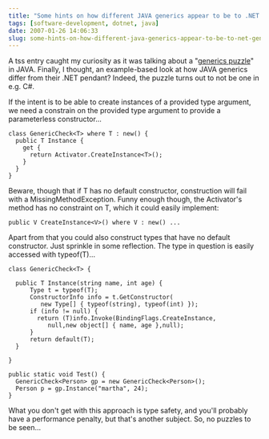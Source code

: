 ```yaml
---
title: "Some hints on how different JAVA generics appear to be to .NET generics"
tags: [software-development, dotnet, java]
date: 2007-01-26 14:06:33
slug: some-hints-on-how-different-java-generics-appear-to-be-to-net-generics
---
```


A tss entry caught my curiosity as it was talking about a &quot;[generics puzzle](http://stuffthathappens.com/blog/2007/01/25/java-generics-puzzler/)&quot; in JAVA. Finally, I thought, an example-based look at how JAVA generics differ from their .NET pendant? Indeed, the puzzle turns out to not be one in e.g. C#.

If the intent is to be able to create instances of a provided type argument, we need a constrain on the provided type argument to provide a parameterless constructor... 


    class GenericCheck<T> where T : new() {
      public T Instance {
        get {
          return Activator.CreateInstance<T>();
        }
      }
    }

Beware, though that if T has no default constructor, construction will fail with a MissingMethodException. Funny enough though, the Activator's method has no constraint on T, which it could easily implement:

    public V CreateInstance<V>() where V : new() ...

Apart from that you could also construct types that have no default constructor. Just sprinkle in some reflection. The type in question is easily accessed with typeof(T)...

    class GenericCheck<T> {

      public T Instance(string name, int age) {
          Type t = typeof(T);
          ConstructorInfo info = t.GetConstructor(
             new Type[] { typeof(string), typeof(int) });
          if (info != null) {
            return (T)info.Invoke(BindingFlags.CreateInstance,
               null,new object[] { name, age },null);
          }
          return default(T);
      }

    }

    public static void Test() {
      GenericCheck<Person> gp = new GenericCheck<Person>();
      Person p = gp.Instance("martha", 24);
    }

What you don't get with this approach is type safety, and you'll probably have a performance penalty, but that's another subject.
So, no puzzles to be seen...